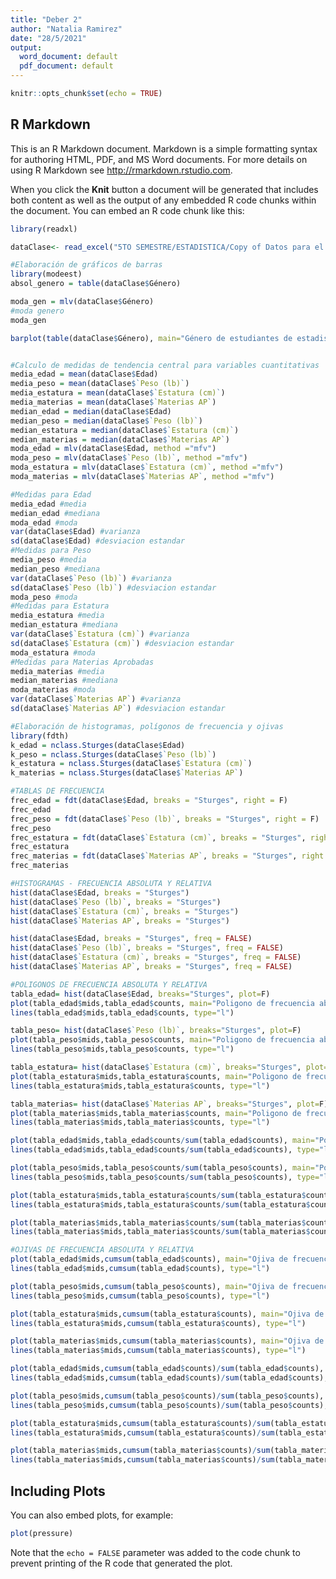 ```yaml
---
title: "Deber 2"
author: "Natalia Ramirez"
date: "28/5/2021"
output:
  word_document: default
  pdf_document: default
---
```


```r
knitr::opts_chunk$set(echo = TRUE)
```

## R Markdown

This is an R Markdown document. Markdown is a simple formatting syntax for authoring HTML, PDF, and MS Word documents. For more details on using R Markdown see <http://rmarkdown.rstudio.com>.

When you click the **Knit** button a document will be generated that includes both content as well as the output of any embedded R code chunks within the document. You can embed an R code chunk like this:

```r
library(readxl)

dataClase<- read_excel("5TO SEMESTRE/ESTADISTICA/Copy of Datos para el deber 2- Estadística Descriptiva Par 7 2021-1(1-42).xlsx")

#Elaboración de gráficos de barras
library(modeest)
absol_genero = table(dataClase$Género)

moda_gen = mlv(dataClase$Género)
#moda genero
moda_gen

barplot(table(dataClase$Género), main="Género de estudiantes de estadistica", xlab="Género")


#Calculo de medidas de tendencia central para variables cuantitativas
media_edad = mean(dataClase$Edad)
media_peso = mean(dataClase$`Peso (lb)`)
media_estatura = mean(dataClase$`Estatura (cm)`)
media_materias = mean(dataClase$`Materias AP`)
median_edad = median(dataClase$Edad)
median_peso = median(dataClase$`Peso (lb)`)
median_estatura = median(dataClase$`Estatura (cm)`)
median_materias = median(dataClase$`Materias AP`)
moda_edad = mlv(dataClase$Edad, method ="mfv")
moda_peso = mlv(dataClase$`Peso (lb)`, method ="mfv")
moda_estatura = mlv(dataClase$`Estatura (cm)`, method ="mfv")
moda_materias = mlv(dataClase$`Materias AP`, method ="mfv")

#Medidas para Edad
media_edad #media
median_edad #mediana
moda_edad #moda
var(dataClase$Edad) #varianza
sd(dataClase$Edad) #desviacion estandar
#Medidas para Peso
media_peso #media
median_peso #mediana
var(dataClase$`Peso (lb)`) #varianza
sd(dataClase$`Peso (lb)`) #desviacion estandar
moda_peso #moda
#Medidas para Estatura
media_estatura #media
median_estatura #mediana
var(dataClase$`Estatura (cm)`) #varianza
sd(dataClase$`Estatura (cm)`) #desviacion estandar
moda_estatura #moda
#Medidas para Materias Aprobadas
media_materias #media
median_materias #mediana
moda_materias #moda
var(dataClase$`Materias AP`) #varianza
sd(dataClase$`Materias AP`) #desviacion estandar

#Elaboración de histogramas, polígonos de frecuencia y ojivas
library(fdth)
k_edad = nclass.Sturges(dataClase$Edad)
k_peso = nclass.Sturges(dataClase$`Peso (lb)`)
k_estatura = nclass.Sturges(dataClase$`Estatura (cm)`)
k_materias = nclass.Sturges(dataClase$`Materias AP`)

#TABLAS DE FRECUENCIA
frec_edad = fdt(dataClase$Edad, breaks = "Sturges", right = F)
frec_edad
frec_peso = fdt(dataClase$`Peso (lb)`, breaks = "Sturges", right = F)
frec_peso
frec_estatura = fdt(dataClase$`Estatura (cm)`, breaks = "Sturges", right = F)
frec_estatura
frec_materias = fdt(dataClase$`Materias AP`, breaks = "Sturges", right = F)
frec_materias

#HISTOGRAMAS - FRECUENCIA ABSOLUTA Y RELATIVA
hist(dataClase$Edad, breaks = "Sturges")
hist(dataClase$`Peso (lb)`, breaks = "Sturges")
hist(dataClase$`Estatura (cm)`, breaks = "Sturges")
hist(dataClase$`Materias AP`, breaks = "Sturges")

hist(dataClase$Edad, breaks = "Sturges", freq = FALSE)
hist(dataClase$`Peso (lb)`, breaks = "Sturges", freq = FALSE)
hist(dataClase$`Estatura (cm)`, breaks = "Sturges", freq = FALSE)
hist(dataClase$`Materias AP`, breaks = "Sturges", freq = FALSE)

#POLIGONOS DE FRECUENCIA ABSOLUTA Y RELATIVA
tabla_edad= hist(dataClase$Edad, breaks="Sturges", plot=F)
plot(tabla_edad$mids,tabla_edad$counts, main="Poligono de frecuencia absoluta - Edad", xlab ="Marca de clase")
lines(tabla_edad$mids,tabla_edad$counts, type="l")

tabla_peso= hist(dataClase$`Peso (lb)`, breaks="Sturges", plot=F)
plot(tabla_peso$mids,tabla_peso$counts, main="Poligono de frecuencia absoluta - Peso", xlab ="Marca de clase")
lines(tabla_peso$mids,tabla_peso$counts, type="l")

tabla_estatura= hist(dataClase$`Estatura (cm)`, breaks="Sturges", plot=F)
plot(tabla_estatura$mids,tabla_estatura$counts, main="Poligono de frecuencia absoluta - Estatura", xlab ="Marca de clase")
lines(tabla_estatura$mids,tabla_estatura$counts, type="l")

tabla_materias= hist(dataClase$`Materias AP`, breaks="Sturges", plot=F)
plot(tabla_materias$mids,tabla_materias$counts, main="Poligono de frecuencia absoluta - Materias Aprobadas", xlab ="Marca de clase")
lines(tabla_materias$mids,tabla_materias$counts, type="l")

plot(tabla_edad$mids,tabla_edad$counts/sum(tabla_edad$counts), main="Poligono de frecuencia relativa - Edad", xlab ="Marca de clase")
lines(tabla_edad$mids,tabla_edad$counts/sum(tabla_edad$counts), type="l")

plot(tabla_peso$mids,tabla_peso$counts/sum(tabla_peso$counts), main="Poligono de frecuencia relativa - Peso", xlab ="Marca de clase")
lines(tabla_peso$mids,tabla_peso$counts/sum(tabla_peso$counts), type="l")

plot(tabla_estatura$mids,tabla_estatura$counts/sum(tabla_estatura$counts), main="Poligono de frecuencia relativa - Estatura", xlab ="Marca de clase")
lines(tabla_estatura$mids,tabla_estatura$counts/sum(tabla_estatura$counts), type="l")

plot(tabla_materias$mids,tabla_materias$counts/sum(tabla_materias$counts), main="Poligono de frecuencia relativa - Materias Aprobadas", xlab ="Marca de clase")
lines(tabla_materias$mids,tabla_materias$counts/sum(tabla_materias$counts), type="l")

#OJIVAS DE FRECUENCIA ABSOLUTA Y RELATIVA
plot(tabla_edad$mids,cumsum(tabla_edad$counts), main="Ojiva de frecuencia absoluta - Edad", xlab ="Marca de clase")
lines(tabla_edad$mids,cumsum(tabla_edad$counts), type="l")

plot(tabla_peso$mids,cumsum(tabla_peso$counts), main="Ojiva de frecuencia absoluta - Peso", xlab ="Marca de clase")
lines(tabla_peso$mids,cumsum(tabla_peso$counts), type="l")

plot(tabla_estatura$mids,cumsum(tabla_estatura$counts), main="Ojiva de frecuencia absoluta - Estatura", xlab ="Marca de clase")
lines(tabla_estatura$mids,cumsum(tabla_estatura$counts), type="l")

plot(tabla_materias$mids,cumsum(tabla_materias$counts), main="Ojiva de frecuencia absoluta - Materias Aprobadas", xlab ="Marca de clase")
lines(tabla_materias$mids,cumsum(tabla_materias$counts), type="l")

plot(tabla_edad$mids,cumsum(tabla_edad$counts)/sum(tabla_edad$counts), main="Ojiva de frecuencia relativa - Edad", xlab ="Marca de clase")
lines(tabla_edad$mids,cumsum(tabla_edad$counts)/sum(tabla_edad$counts), type="l")

plot(tabla_peso$mids,cumsum(tabla_peso$counts)/sum(tabla_peso$counts), main="Ojiva de frecuencia relativa - Peso", xlab ="Marca de clase")
lines(tabla_peso$mids,cumsum(tabla_peso$counts)/sum(tabla_peso$counts), type="l")

plot(tabla_estatura$mids,cumsum(tabla_estatura$counts)/sum(tabla_estatura$counts), main="Ojiva de frecuencia relativa - Estatura", xlab ="Marca de clase")
lines(tabla_estatura$mids,cumsum(tabla_estatura$counts)/sum(tabla_estatura$counts), type="l")

plot(tabla_materias$mids,cumsum(tabla_materias$counts)/sum(tabla_materias$counts), main="Ojiva de frecuencia relativa - Materias Áprobadas", xlab ="Marca de clase")
lines(tabla_materias$mids,cumsum(tabla_materias$counts)/sum(tabla_materias$counts), type="l")


```

## Including Plots

You can also embed plots, for example:

```r
plot(pressure)
```

Note that the `echo = FALSE` parameter was added to the code chunk to prevent printing of the R code that generated the plot.
